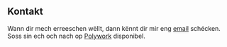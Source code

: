 ## Kontakt

Wann dir mech erreeschen wëllt, dann kënnt dir mir eng [email](mailto:mail@nicobachner.com) schécken. Soss sin ech och nach op [Polywork](https://www.polywork.com/nico_b) disponibel.
